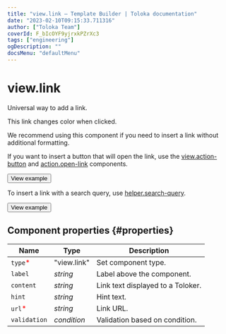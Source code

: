 ```yaml
---
title: "view.link — Template Builder | Toloka documentation"
date: "2023-02-10T09:15:33.711316"
author: ["Toloka Team"]
coverId: F_bIcOYF9yjrxkPZrXc3
tags: ["engineering"]
ogDescription: ""
docsMenu: "defaultMenu"
---
```


# view.link

Universal way to add a link.

This link changes color when clicked.

We recommend using this component if you need to insert a link without additional formatting.

If you want to insert a button that will open the link, use the [view.action-button](/docs-new/template-builder/reference/view.action-button) and [action.open-link](/docs-new/template-builder/reference/action.open-link) components.

<Button themeColor="light" view="default" size="l" type="link" url="https://ya.cc/t/NaCxphQV3xPEYn">View example</Button>

To insert a link with a search query, use [helper.search-query](/docs-new/template-builder/reference/helper.search-query).

<Button themeColor="light" view="default" size="l" type="link" url="https://ya.cc/t/W5KExwg_3vwB57">View example</Button>

## Component properties {#properties}

**Name** | **Type** | **Description**
----- | ----- | -----
`type`<span style="color: red">\*</span> | "view.link" | Set component type.
`label` | _string_ | Label above the component.
`content` | _string_ | Link text displayed to a Toloker.
`hint` | _string_ | Hint text.
`url`<span style="color: red">\*</span> | _string_ | Link URL.
`validation` | _condition_ | Validation based on condition.
